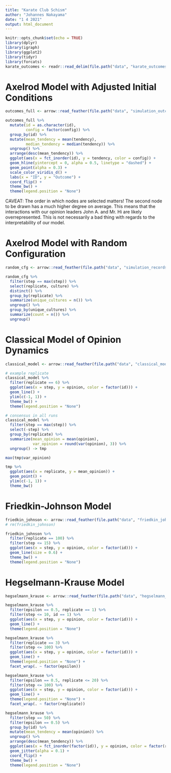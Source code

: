 ```yaml
---
title: "Karate Club Schism"
author: "Johannes Nakayama"
date: "1 4 2021"
output: html_document
---
```


```r
knitr::opts_chunk$set(echo = TRUE)
library(dplyr)
library(igraph)
library(ggplot2)
library(tidyr)
library(forcats)
karate_outcomes <- readr::read_delim(file.path("data", "karate_outcomes.csv"), delim = ";")
```



# Axelrod Model with Adjusted Initial Conditions

```r
outcomes_full <- arrow::read_feather(file.path("data", "simulation_outcomes", "outcomes_full.arrow"))
```

```r

outcomes_full %>% 
  mutate(id = as.character(id),
         config = factor(config)) %>% 
  group_by(id) %>% 
  mutate(mean_tendency = mean(tendency),
         median_tendency = median(tendency)) %>% 
  ungroup() %>% 
  arrange(desc(mean_tendency)) %>% 
  ggplot(aes(x = fct_inorder(id), y = tendency, color = config)) +
  geom_hline(yintercept = 0, alpha = 0.5, linetype = "dashed") +
  geom_point(alpha = 0.3) +
  scale_color_viridis_d() +
  labs(x = "ID", y = "Outcome") +
  coord_flip() +
  theme_bw() +
  theme(legend.position = "None")

```

CAVEAT: The order in which nodes are selected matters! The second node to be drawn has a much higher degree on average. This means that the interactions with our opinion leaders John A. and Mr. Hi are likely overrepresented. This is not necessarily a bad thing with regards to the interpretability of our model.


# Axelrod Model with Random Configuration

```r

random_cfg <- arrow::read_feather(file.path("data", "simulation_records", "random_config.arrow"))

```



```r

random_cfg %>% 
  filter(step == max(step)) %>% 
  select(replicate, culture) %>% 
  distinct() %>% 
  group_by(replicate) %>% 
  summarize(unique_cultures = n()) %>% 
  ungroup() %>% 
  group_by(unique_cultures) %>% 
  summarize(count = n()) %>% 
  ungroup()

```


# Classical Model of Opinion Dynamics

```r

classical_model <- arrow::read_feather(file.path("data", "classical_model", "classical_model.arrow"))

```


```r

# example replicate
classical_model %>% 
  filter(replicate == 6) %>% 
  ggplot(aes(x = step, y = opinion, color = factor(id))) +
  geom_line() +
  ylim(c(-1, 1)) +
  theme_bw() +
  theme(legend.position = "None")

# consensus in all runs
classical_model %>% 
  filter(step == max(step)) %>% 
  select(-step) %>% 
  group_by(replicate) %>% 
  summarize(mean_opinion = mean(opinion),
            var_opinion = round(var(opinion), 3)) %>%
  ungroup() -> tmp 

max(tmp$var_opinion)

tmp %>% 
  ggplot(aes(x = replicate, y = mean_opinion)) +
  geom_point() +
  ylim(c(-1, 1)) +
  theme_bw()


```



# Friedkin-Johnson Model

```r

friedkin_johnson <- arrow::read_feather(file.path("data", "friedkin_johnson", "friedkin_johnson.arrow"))
# rm(friedkin_johnson)
```


```r

friedkin_johnson %>% 
  filter(replicate == 100) %>% 
  filter(step <= 15) %>% 
  ggplot(aes(x = step, y = opinion, color = factor(id))) +
  geom_line(size = 0.6) +
  theme_bw() +
  theme(legend.position = "None")

```


# Hegselmann-Krause Model


```r
hegselmann_krause <- arrow::read_feather(file.path("data", "hegselmann_krause", "hegselmann_krause.arrow"))
```


```r
hegselmann_krause %>% 
  filter(epsilon == 0.5, replicate == 1) %>% 
  filter(step <= 10, id == 1) %>% 
  ggplot(aes(x = step, y = opinion, color = factor(id))) +
  geom_line() +
  theme(legend.position = "None")
```



```r

hegselmann_krause %>% 
  filter(replicate == 3) %>% 
  filter(step <= 100) %>% 
  ggplot(aes(x = step, y = opinion, color = factor(id))) +
  geom_line() +
  theme(legend.position = "None") +
  facet_wrap(. ~ factor(epsilon))

```


```r

hegselmann_krause %>% 
  filter(epsilon == 0.5, replicate <= 20) %>% 
  filter(step <= 100) %>% 
  ggplot(aes(x = step, y = opinion, color = factor(id))) +
  geom_line() +
  theme(legend.position = "None") +
  facet_wrap(. ~ factor(replicate))

```


```r

hegselmann_krause %>% 
  filter(step == 50) %>% 
  filter(epsilon == 0.5) %>% 
  group_by(id) %>% 
  mutate(mean_tendency = mean(opinion)) %>% 
  ungroup() %>% 
  arrange(desc(mean_tendency)) %>% 
  ggplot(aes(x = fct_inorder(factor(id)), y = opinion, color = factor(replicate))) +
  geom_jitter(alpha = 0.1) +
  coord_flip() +
  theme_bw() +
  theme(legend.position = "None")
  

```




































